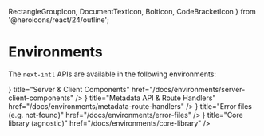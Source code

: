   RectangleGroupIcon,
  DocumentTextIcon,
  BoltIcon,
  CodeBracketIcon
} from '@heroicons/react/24/outline';

# Environments

The `next-intl` APIs are available in the following environments:

<div className="mt-8 flex flex-col gap-4 md:w-2/3">
  <Card
    arrow
    icon={<RectangleGroupIcon />}
    title="Server & Client Components"
    href="/docs/environments/server-client-components"
  />
  <Card
    arrow
    icon={<DocumentTextIcon />}
    title="Metadata API & Route Handlers"
    href="/docs/environments/metadata-route-handlers"
  />
  <Card
    arrow
    icon={<BoltIcon />}
    title="Error files (e.g. not-found)"
    href="/docs/environments/error-files"
  />
  <Card
    arrow
    icon={<CodeBracketIcon />}
    title="Core library (agnostic)"
    href="/docs/environments/core-library"
  />
</div>
